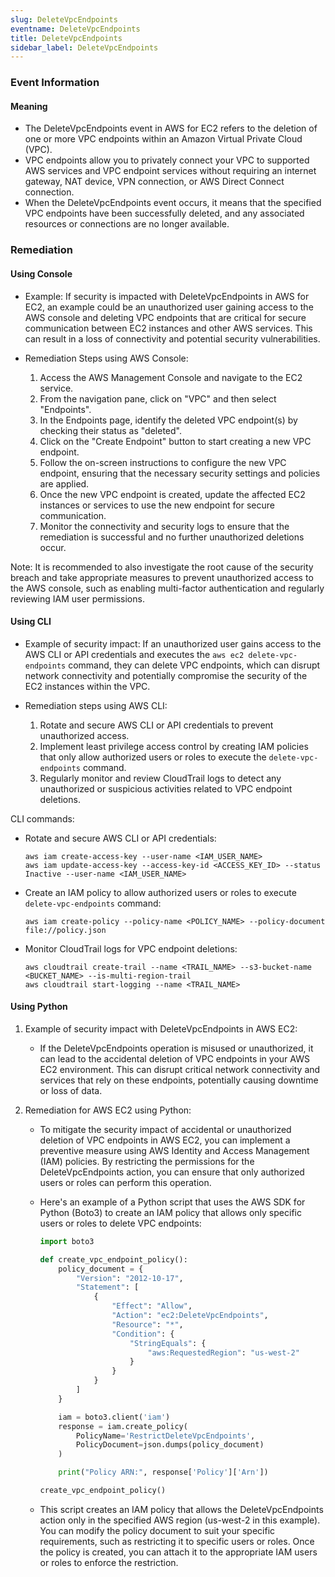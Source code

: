 ```yaml
--- 
slug: DeleteVpcEndpoints
eventname: DeleteVpcEndpoints
title: DeleteVpcEndpoints
sidebar_label: DeleteVpcEndpoints
---
```

                       
### Event Information

#### Meaning

- The DeleteVpcEndpoints event in AWS for EC2 refers to the deletion of one or more VPC endpoints within an Amazon Virtual Private Cloud (VPC).
- VPC endpoints allow you to privately connect your VPC to supported AWS services and VPC endpoint services without requiring an internet gateway, NAT device, VPN connection, or AWS Direct Connect connection.
- When the DeleteVpcEndpoints event occurs, it means that the specified VPC endpoints have been successfully deleted, and any associated resources or connections are no longer available.

### Remediation

#### Using Console

- Example: If security is impacted with DeleteVpcEndpoints in AWS for EC2, an example could be an unauthorized user gaining access to the AWS console and deleting VPC endpoints that are critical for secure communication between EC2 instances and other AWS services. This can result in a loss of connectivity and potential security vulnerabilities.

- Remediation Steps using AWS Console:
  1. Access the AWS Management Console and navigate to the EC2 service.
  2. From the navigation pane, click on "VPC" and then select "Endpoints".
  3. In the Endpoints page, identify the deleted VPC endpoint(s) by checking their status as "deleted".
  4. Click on the "Create Endpoint" button to start creating a new VPC endpoint.
  5. Follow the on-screen instructions to configure the new VPC endpoint, ensuring that the necessary security settings and policies are applied.
  6. Once the new VPC endpoint is created, update the affected EC2 instances or services to use the new endpoint for secure communication.
  7. Monitor the connectivity and security logs to ensure that the remediation is successful and no further unauthorized deletions occur.

Note: It is recommended to also investigate the root cause of the security breach and take appropriate measures to prevent unauthorized access to the AWS console, such as enabling multi-factor authentication and regularly reviewing IAM user permissions.

#### Using CLI

- Example of security impact: If an unauthorized user gains access to the AWS CLI or API credentials and executes the `aws ec2 delete-vpc-endpoints` command, they can delete VPC endpoints, which can disrupt network connectivity and potentially compromise the security of the EC2 instances within the VPC.

- Remediation steps using AWS CLI:
  1. Rotate and secure AWS CLI or API credentials to prevent unauthorized access.
  2. Implement least privilege access control by creating IAM policies that only allow authorized users or roles to execute the `delete-vpc-endpoints` command.
  3. Regularly monitor and review CloudTrail logs to detect any unauthorized or suspicious activities related to VPC endpoint deletions.

CLI commands:
- Rotate and secure AWS CLI or API credentials:
  ```
  aws iam create-access-key --user-name <IAM_USER_NAME>
  aws iam update-access-key --access-key-id <ACCESS_KEY_ID> --status Inactive --user-name <IAM_USER_NAME>
  ```

- Create an IAM policy to allow authorized users or roles to execute `delete-vpc-endpoints` command:
  ```
  aws iam create-policy --policy-name <POLICY_NAME> --policy-document file://policy.json
  ```

- Monitor CloudTrail logs for VPC endpoint deletions:
  ```
  aws cloudtrail create-trail --name <TRAIL_NAME> --s3-bucket-name <BUCKET_NAME> --is-multi-region-trail
  aws cloudtrail start-logging --name <TRAIL_NAME>
  ```

#### Using Python

1. Example of security impact with DeleteVpcEndpoints in AWS EC2:
   - If the DeleteVpcEndpoints operation is misused or unauthorized, it can lead to the accidental deletion of VPC endpoints in your AWS EC2 environment. This can disrupt critical network connectivity and services that rely on these endpoints, potentially causing downtime or loss of data.

2. Remediation for AWS EC2 using Python:
   - To mitigate the security impact of accidental or unauthorized deletion of VPC endpoints in AWS EC2, you can implement a preventive measure using AWS Identity and Access Management (IAM) policies. By restricting the permissions for the DeleteVpcEndpoints action, you can ensure that only authorized users or roles can perform this operation.

   - Here's an example of a Python script that uses the AWS SDK for Python (Boto3) to create an IAM policy that allows only specific users or roles to delete VPC endpoints:

     ```python
     import boto3

     def create_vpc_endpoint_policy():
         policy_document = {
             "Version": "2012-10-17",
             "Statement": [
                 {
                     "Effect": "Allow",
                     "Action": "ec2:DeleteVpcEndpoints",
                     "Resource": "*",
                     "Condition": {
                         "StringEquals": {
                             "aws:RequestedRegion": "us-west-2"
                         }
                     }
                 }
             ]
         }

         iam = boto3.client('iam')
         response = iam.create_policy(
             PolicyName='RestrictDeleteVpcEndpoints',
             PolicyDocument=json.dumps(policy_document)
         )

         print("Policy ARN:", response['Policy']['Arn'])

     create_vpc_endpoint_policy()
     ```

   - This script creates an IAM policy that allows the DeleteVpcEndpoints action only in the specified AWS region (us-west-2 in this example). You can modify the policy document to suit your specific requirements, such as restricting it to specific users or roles. Once the policy is created, you can attach it to the appropriate IAM users or roles to enforce the restriction.


 
